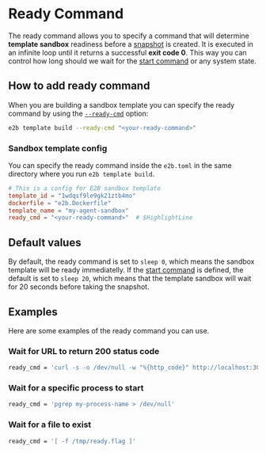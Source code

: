 # Ready Command
The ready command allows you to specify a command that will determine **template sandbox** readiness before a [snapshot](/docs/sandbox-template#how-it-works) is created.
It is executed in an infinite loop until it returns a successful **exit code&nbsp;0**.
This way you can control how long should we wait for the [start command](/docs/sandbox-template/start-cmd) or any system state.


## How to add ready command

When you are building a sandbox template you can specify the ready command by using the [`--ready-cmd`](/docs/sdk-reference/cli/v1.5.0/template#e2b-template-build) option:

```bash
e2b template build --ready-cmd "<your-ready-command>"
```

### Sandbox template config
You can specify the ready command inside the `e2b.toml` in the same directory where you run `e2b template build`.
<CodeGroup isFileName title="e2b.toml" isRunnable={false}>
  ```toml
  # This is a config for E2B sandbox template
  template_id = "1wdqsf9le9gk21ztb4mo"
  dockerfile = "e2b.Dockerfile"
  template_name = "my-agent-sandbox"
  ready_cmd = "<your-ready-command>"  # $HighlightLine
  ```
</CodeGroup>

## Default values
By default, the ready command is set to `sleep 0`, which means the sandbox template will be ready immediatelly.
If the [start command](/docs/sandbox-template/start-cmd) is defined, the default is set to `sleep 20`, which means that the template sandbox will wait for 20 seconds before taking the snapshot.

## Examples
Here are some examples of the ready command you can use.

### Wait for URL to return 200 status code
```bash
ready_cmd = 'curl -s -o /dev/null -w "%{http_code}" http://localhost:3000 | grep -q "200"'
```

### Wait for a specific process to start
```bash
ready_cmd = 'pgrep my-process-name > /dev/null'
```

### Wait for a file to exist
```bash
ready_cmd = '[ -f /tmp/ready.flag ]'
```